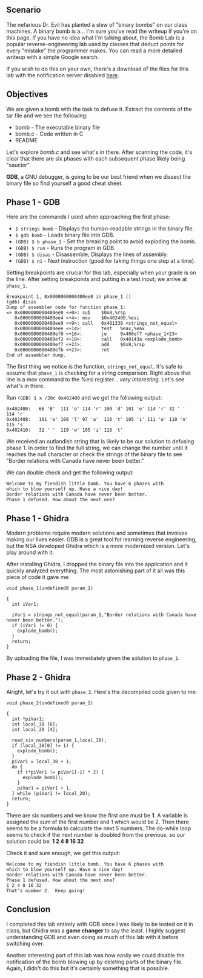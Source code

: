 
<div>

## Scenario

The nefarious Dr. Evil has planted a slew of "binary bombs" on our class machines.
A binary bomb is a... I'm sure you've read the writeup if you're on this page. If you
have no idea what I'm talking about, the Bomb Lab is a popular reverse-engineering
lab used by classes that deduct points for every "mistake" the programmer makes. You can
read a more detailed writeup with a simple Google search.

If you wish to do this on your own, there's a download of the files for this lab
with the notification server disabled <a href="http://csapp.cs.cmu.edu/public/labs.html">here</a>.


## Objectives

We are given a bomb with the task to defuse it. Extract the contents of the tar file
and we see the following:
* bomb - The executable binary file
* bomb.c - Code written in C
* README

Let's explore *bomb.c* and see what's in there. After scanning the code, it's clear
that there are six phases with each subsequent phase likely being "saucier".

**GDB**, a GNU debugger, is going to be our best friend when we dissect the binary file so
find yourself a good cheat sheet.

## Phase 1 - GDB

Here are the commands I used when approaching the first phase:

* `$ strings bomb` - Displays the human-readable strings in the binary file.
* `$ gdb bomb` - Loads binary file into GDB.
* `(GDB) $ b phase_1` - Set the breaking point to avoid exploding the bomb.
* `(GDB) $ run` - Runs the program in GDB.
* `(GDB) $ disas` - Disassemble; Displays the lines of assembly.
* `(GDB) $ ni` - Next instruction (good for taking things one step at a time).

Setting breakpoints are crucial for this lab, especially when your grade is on the line.
After setting breakpoints and putting in a test input; we arrive at `phase_1`.

```
Breakpoint 1, 0x0000000000400ee0 in phase_1 ()
(gdb) disas
Dump of assembler code for function phase_1:
=> 0x0000000000400ee0 <+0>:	sub    $0x8,%rsp
   0x0000000000400ee4 <+4>:	mov    $0x402400,%esi
   0x0000000000400ee9 <+9>:	call   0x401338 <strings_not_equal>
   0x0000000000400eee <+14>:	   test   %eax,%eax
   0x0000000000400ef0 <+16>:	   je     0x400ef7 <phase_1+23>
   0x0000000000400ef2 <+18>:	   call   0x40143a <explode_bomb>
   0x0000000000400ef7 <+23>:	   add    $0x8,%rsp
   0x0000000000400efb <+27>:	   ret
End of assembler dump.
```

The first thing we notice is the function, `strings_not_equal`. It's safe to
assume that `phase_1` is checking for a string comparison. Right above that line is a
mov command to the %esi register... *very interesting*. Let's see what's in there.

Run `(GDB) $ x /20c 0x402400` and we get the following output:
```
0x402400:	66 'B'	111 'o'	114 'r'	100 'd'	101 'e'	114 'r'	32 ' '	114 'r'
0x402408:	101 'e'	108 'l'	97 'a'	116 't'	105 'i'	111 'o'	110 'n'	115 's'
0x402410:	32 ' '	119 'w'	105 'i'	116 't'
```
We received an outlandish string that is likely to be our solution to defusing
phase 1. In order to find the full string, we can change the number until it reaches the null character or
check the strings of the binary file to see "Border relations with Canada have never been better."

We can double check and get the following output:
```
Welcome to my fiendish little bomb. You have 6 phases with
which to blow yourself up. Have a nice day!
Border relations with Canada have never been better.
Phase 1 defused. How about the next one?
```

## Phase 1 - Ghidra

Modern problems require modern solutions and sometimes that involves making our lives easier.
GDB is a great tool for learning reverse engineering, but the NSA developed Ghidra which is
a more modernized version. Let's play around with it.

After installing Ghidra, I dropped the binary file into the application and it quickly analyzed everything.
The most astonishing part of it all was this piece of code it gave me:

```
void phase_1(undefined8 param_1)

{
  int iVar1;

  iVar1 = strings_not_equal(param_1,"Border relations with Canada have never been better.");
  if (iVar1 != 0) {
    explode_bomb();
  }
  return;
}
```
By uploading the file, I was immediately given the solution to `phase_1`.

## Phase 2 - Ghidra

Alright, let's try it out with `phase_2`. Here's the decompiled code given to me:

```
void phase_2(undefined8 param_1)

{
  int *piVar1;
  int local_38 [6];
  int local_20 [4];

  read_six_numbers(param_1,local_38);
  if (local_38[0] != 1) {
    explode_bomb();
  }
  piVar1 = local_38 + 1;
  do {
    if (*piVar1 != piVar1[-1] * 2) {
      explode_bomb();
    }
    piVar1 = piVar1 + 1;
  } while (piVar1 != local_20);
  return;
}
```

There are six numbers and we know the first one must be **1**. A variable is
assigned the sum of the first number and 1 which would be 2. Then there seems
to be a formula to calculate the next 5 numbers. The do-while loop seems to check
if the next number is doubled from the previous, so our solution could be:
**1 2 4 8 16 32**

Check it and sure enough, we get this output:

```
Welcome to my fiendish little bomb. You have 6 phases with
which to blow yourself up. Have a nice day!
Border relations with Canada have never been better.
Phase 1 defused. How about the next one?
1 2 4 8 16 32
That's number 2.  Keep going!
```

## Conclusion

I completed this lab entirely with GDB since I was likely to be tested on it in class, but
Ghidra was a **game changer** to say the least. I highly suggest understanding GDB and even doing as
much of this lab with it before switching over.

Another interesting part of this lab was how easily we could disable the notification of the bomb
blowing up by deleting parts of the binary file. Again, I didn't do this but it's certainly something that is possible.

</div>